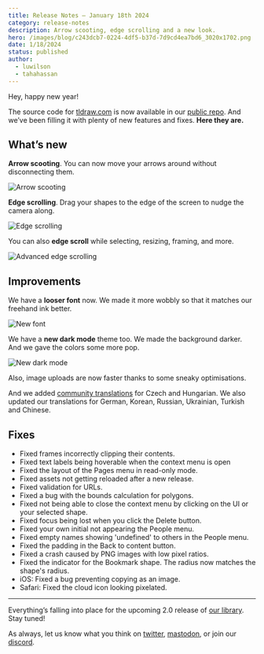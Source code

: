```yaml
---
title: Release Notes – January 18th 2024
category: release-notes
description: Arrow scooting, edge scrolling and a new look.
hero: /images/blog/c243dcb7-0224-4df5-b37d-7d9cd4ea7bd6_3020x1702.png
date: 1/18/2024
status: published
author:
  - luwilson
  - tahahassan
---
```


Hey, happy new year!

The source code for [tldraw.com](http://tldraw.com) is now available in our [public repo](https://github.com/tldraw/tldraw). And we’ve been filling it with plenty of new features and fixes. **Here they are.**

## What’s new

**Arrow scooting**. You can now move your arrows around without disconnecting them.

![Arrow scooting](/images/blog/92b46e2c-312e-4b43-9f7c-06797149273a_960x540.gif)

**Edge scrolling**. Drag your shapes to the edge of the screen to nudge the camera along.

![Edge scrolling](/images/blog/11ba331e-1f6c-41ed-95e7-96de4e4781a7_960x540.gif)

You can also **edge scroll** while selecting, resizing, framing, and more.

![Advanced edge scrolling](/images/blog/487b0471-5093-4b13-98b6-e04ab9261b47_960x540.gif)

## Improvements

We have a **looser font** now. We made it more wobbly so that it matches our freehand ink better.

![New font](/images/blog/a34c2d62-f3af-4ad1-aea0-443af62487cd_960x540.gif)

We have a **new dark mode** theme too. We made the background darker. And we gave the colors some more pop.

![New dark mode](/images/blog/c8864ba9-d107-46de-8eba-f3097b9696f8_960x540.gif)

Also, image uploads are now faster thanks to some sneaky optimisations.

And we added [community translations](https://tldraw.dev/community/translations/) for Czech and Hungarian. We also updated our translations for German, Korean, Russian, Ukrainian, Turkish and Chinese.

## Fixes

- Fixed frames incorrectly clipping their contents.
- Fixed text labels being hoverable when the context menu is open
- Fixed the layout of the Pages menu in read-only mode.
- Fixed assets not getting reloaded after a new release.
- Fixed validation for URLs.
- Fixed a bug with the bounds calculation for polygons.
- Fixed not being able to close the context menu by clicking on the UI or your selected shape.
- Fixed focus being lost when you click the Delete button.
- Fixed your own initial not appearing the People menu.
- Fixed empty names showing 'undefined' to others in the People menu.
- Fixed the padding in the Back to content button.
- Fixed a crash caused by PNG images with low pixel ratios.
- Fixed the indicator for the Bookmark shape. The radius now matches the shape's radius.
- iOS: Fixed a bug preventing copying as an image.
- Safari: Fixed the cloud icon looking pixelated.

---

Everything’s falling into place for the upcoming 2.0 release of [our library](https://tldraw.dev). Stay tuned!

As always, let us know what you think on [twitter](https://twitter.com/tldraw), [mastodon](https://mas.to/@tldraw), or join our [discord](https://discord.tldraw.com/?utm_source=blog&utm_medium=announcement&utm_campaign=release-notes).
